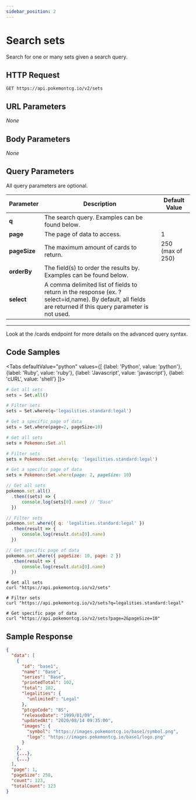 ```yaml
---
sidebar_position: 2
---
```



# Search sets

Search for one or many sets given a search query.

## HTTP Request

```
GET https://api.pokemontcg.io/v2/sets
```

## URL Parameters

*None*

## Body Parameters

*None*

## Query Parameters

All query parameters are optional.

| Parameter    | Description                                                        | Default Value    |
|--------------|--------------------------------------------------------------------|------------------|
| **q**        | The search query. Examples can be found below.                     |                  |
| **page**     | The page of data to access.                                        | 1                |
| **pageSize** | The maximum amount of cards to return.                             | 250 (max of 250) |
| **orderBy**  | The field(s) to order the results by. Examples can be found below. |                  |
| **select**   | A comma delimited list of fields to return in the response (ex. ?select=id,name). By default, all fields are returned if this query parameter is not used.        |                  |


---

Look at the /cards endpoint for more details on the advanced query syntax.


## Code Samples

<Tabs
  defaultValue="python"
  values={[
      {label: 'Python', value: 'python'},
    {label: 'Ruby', value: 'ruby'},
    {label: 'Javascript', value: 'javascript'},
    {label: 'cURL', value: 'shell'}
  ]}>
  <TabItem value="python">

```python
# Get all sets
sets = Set.all()

# Filter sets
sets = Set.where(q='legailities.standard:legal')

# Get a specific page of data
sets = Set.where(page=2, pageSize=10)
```

  </TabItem>
    <TabItem value="ruby">

```ruby
# Get all sets
sets = Pokemon::Set.all

# Filter sets
sets = Pokemon::Set.where(q: 'legailities.standard:legal')

# Get a specific page of data
sets = Pokemon::Set.where(page: 2, pageSize: 10)
```

  </TabItem>
  <TabItem value="javascript">

```javascript
// Get all sets
pokemon.set.all()
  .then((sets) => {
      console.log(sets[0].name) // "Base"
  })

// Filter sets
pokemon.set.where({ q: 'legalities.standard:legal' })
  .then(result => {
      console.log(result.data[0].name)
  })

// Get specific page of data
pokemon.set.where({ pageSize: 10, page: 2 })
  .then(result => {
      console.log(result.data[0].name)
  })
```

  </TabItem>
  <TabItem value="shell">

```shell
# Get all sets
curl "https://api.pokemontcg.io/v2/sets"

# Filter sets
curl "https://api.pokemontcg.io/v2/sets?q=legalities.standard:legal"

# Get specific page of data
curl "https://api.pokemontcg.io/v2/sets?page=2&pageSize=10"
```

  </TabItem>
</Tabs>

## Sample Response

```json
{
  "data": [
    {
      "id": "base1",
      "name": "Base",
      "series": "Base",
      "printedTotal": 102,
      "total": 102,
      "legalities": {
        "unlimited": "Legal"
      },
      "ptcgoCode": "BS",
      "releaseDate": "1999/01/09",
      "updatedAt": "2020/08/14 09:35:00",
      "images": {
        "symbol": "https://images.pokemontcg.io/base1/symbol.png",
        "logo": "https://images.pokemontcg.io/base1/logo.png"
      }
    },
    {...},
    {...}
  ],
  "page": 1,
  "pageSize": 250,
  "count": 123,
  "totalCount": 123
}
```